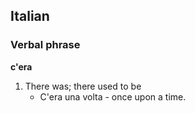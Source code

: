 ==Italian==
===Verbal phrase===
'''c'era'''
# There was; there used to be
#* C'era una volta - once upon a time.